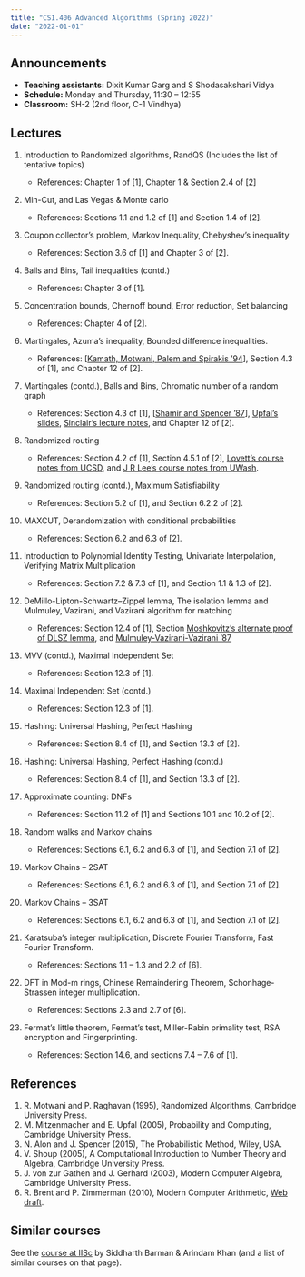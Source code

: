```yaml
---
title: "CS1.406 Advanced Algorithms (Spring 2022)"
date: "2022-01-01"
---
```


## Announcements

- **Teaching assistants:** Dixit Kumar Garg and S Shodasakshari Vidya
- **Schedule:** Monday and Thursday, 11:30 -- 12:55
- **Classroom:** SH-2 (2nd floor, C-1 Vindhya)


## Lectures

1. Introduction to Randomized algorithms, RandQS
     (Includes the list of tentative topics)
    - References: Chapter 1 of [1], Chapter 1 & Section 2.4 of [2]

2. Min-Cut, and Las Vegas & Monte carlo
    
    - References: Sections 1.1 and 1.2 of [1] and Section 1.4 of [2].

3. Coupon collector's problem, Markov Inequality, Chebyshev's inequality
    
    - References: Section 3.6 of [1] and Chapter 3 of [2].

4. Balls and Bins, Tail inequalities (contd.)
    
    - References: Chapter 3 of [1].

5. Concentration bounds, Chernoff bound, Error reduction, Set balancing
          
    - References: Chapter 4 of [2].

6. Martingales, Azuma's inequality, Bounded difference inequalities.
    
    - References: [[Kamath, Motwani, Palem and Spirakis '94](https://citeseerx.ist.psu.edu/viewdoc/summary?doi=10.1.1.52.9640)], Section 4.3 of [1], and Chapter 12 of [2].

7. Martingales (contd.), Balls and Bins, Chromatic number of a random graph
    
    - References: Section 4.3 of [1], [[Shamir and Spencer '87](https://nyuscholars.nyu.edu/en/publications/sharp-concentration-of-the-chromatic-number-on-random-graphs-g-n-)], [Upfal's slides](http://cs.brown.edu/courses/cs155/slides/2021/Class-13-14.pdf), [Sinclair's lecture notes](https://people.eecs.berkeley.edu/~sinclair/cs271/n18.pdf), and Chapter 12 of [2].

8. Randomized routing
    
    - References: Section 4.2 of [1], Section 4.5.1 of [2], [Lovett's course notes from UCSD](https://cseweb.ucsd.edu/~slovett/teaching/SP15-CSE190/randomized_routing.pdf), and [J R Lee's course notes from UWash](https://homes.cs.washington.edu/~jrl/teaching/cse525au16/lectures/lecture6.pdf).

9. Randomized routing (contd.), Maximum Satisfiability
    
    - References: Section 5.2 of [1], and Section 6.2.2 of [2].

10. MAXCUT, Derandomization with conditional probabilities
    
    - References: Section 6.2 and 6.3 of [2].

11. Introduction to Polynomial Identity Testing, Univariate Interpolation, Verifying Matrix Multiplication
    
    - References: Section 7.2 & 7.3 of [1], and Section 1.1 & 1.3 of [2].

12. DeMillo-Lipton-Schwartz–Zippel lemma, The isolation lemma and Mulmuley, Vazirani, and Vazirani algorithm for matching
    
    - References: Section 12.4 of [1], Section [Moshkovitz's alternate proof of DLSZ lemma](https://eccc.weizmann.ac.il/report/2010/096/), and [Mulmuley-Vazirani-Vazirani '87](https://people.eecs.berkeley.edu/~vazirani/pubs/matching.pdf)

13. MVV (contd.), Maximal Independent Set
    
    - References: Section 12.3 of [1].

14. Maximal Independent Set (contd.)
    
    - References: Section 12.3 of [1].

15. Hashing: Universal Hashing, Perfect Hashing
    
    - References: Section 8.4 of [1], and Section 13.3 of [2].

16. Hashing: Universal Hashing, Perfect Hashing (contd.)
    
    - References: Section 8.4 of [1], and Section 13.3 of [2].

17. Approximate counting: DNFs
    
    - References: Section 11.2 of [1] and Sections 10.1 and 10.2 of [2].

18. Random walks and Markov chains
    
    - References: Sections 6.1, 6.2 and 6.3 of [1], and Section 7.1 of [2].

19. Markov Chains -- 2SAT
    
    - References: Sections 6.1, 6.2 and 6.3 of [1], and Section 7.1 of [2].

20. Markov Chains -- 3SAT
    
    - References: Sections 6.1, 6.2 and 6.3 of [1], and Section 7.1 of [2].

21. Karatsuba's integer multiplication, Discrete Fourier Transform, Fast Fourier Transform.
    
    - References: Sections 1.1 -- 1.3 and 2.2 of [6].

22. DFT in Mod-m rings, Chinese Remaindering Theorem, Schonhage-Strassen integer multiplication.
    
    - References: Sections 2.3 and 2.7 of [6].

23. Fermat's little theorem, Fermat's test, Miller-Rabin primality test, RSA encryption and Fingerprinting.
    
    - References: Section 14.6, and sections 7.4 -- 7.6 of [1].

## References

1. R. Motwani and P. Raghavan (1995), Randomized Algorithms, Cambridge University Press.
2. M. Mitzenmacher and E. Upfal (2005), Probability and Computing, Cambridge University Press.
3. N. Alon and J. Spencer (2015), The Probabilistic Method, Wiley, USA.
4. V. Shoup (2005), A Computational Introduction to Number Theory and Algebra, Cambridge University Press.
5. J. von zur Gathen and J. Gerhard (2003), Modern Computer Algebra, Cambridge University Press.
6. R. Brent and P. Zimmerman (2010), Modern Computer Arithmetic, [Web draft](https://maths-people.anu.edu.au/~brent/pd/mca-cup-0.5.9.pdf).

## Similar courses

See the [course at IISc](https://www.csa.iisc.ac.in/~arindamkhan/courses/RandAlgo21/RandAlgo.html) by Siddharth Barman & Arindam Khan (and a list of similar courses on that page).
